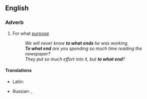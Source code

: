 ==English==

===Adverb===
{{en-adv|-|head=[[to]] [[what]] [[end]]}}

# For what [[purpose]]
#: ''We will never know '''to what ends''' he was working.''
#: '''''To what end''' are you spending so much time reading the newspaper?''
#: ''They put so much effort into it, but '''to what end'''?''

====Translations====
{{trans-top|for what purpose}}
* Latin: {{t|la|quorsum}}
{{trans-mid}}
* Russian: {{t|ru|к чему́|sc=Cyrl}}, {{t+|ru|заче́м|sc=Cyrl}}
{{trans-bottom}}